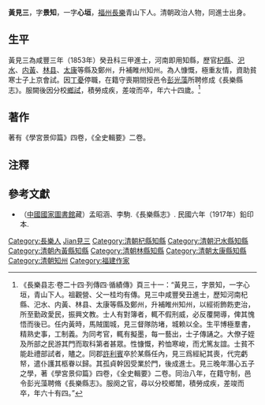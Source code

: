 '''黃見三'''，字'''景知'''，一字'''心垣'''，[[福州|福州]][[長樂|長樂]]青山下人。清朝政治人物，同進士出身。

==生平==
黃見三為咸豐三年（1853年）癸丑科三甲進士，河南即用知縣，歷官[[杞縣|杞縣]]、[[汜水|汜水]]、[[内黃|内黃]]、[[林县|林县]]、[[太康|太康]]等縣及鄭州，升補睢州知州。為人慷慨，極重友情，資助貧寒士子上京會試。因[[丁憂|丁憂]]停職，在籍守喪期間授邑令[[彭光藻|彭光藻]]所聘修成《長樂縣志》。服闕後因分校[[鄉試|鄉試]]，積勞成疾，差竣而卒，年六十四歲。<ref>《長樂县志·卷二十四·列傳四·循績傳》頁三十一：“黃見三，字景知，一字心垣，青山下人。祖觀營、父一桂均有傳。見三中咸豐癸丑進士，歷知河南杞縣、汜水、内黃、林县、太康等縣及鄭州，升補睢州知州，以經術飾飭吏治，所至勤政愛民，振興文教。士人有對簿者，輒不假刑威，必反覆開導，俾其愧悟而後已。任内黃時，馬賊圍城，見三督隊防堵，城赖以全。生平博極羣書，精熟史事，工制義。为同考官，輒有擬墨，每一藝出，士子傳誦之。大僚子姪及所部之民游其門而取科第者甚眾。性慷慨，矜恤寒峻，而尤篤友誼。士貧不能赴禮部試者，贐之。同郡[[許利賓|許利賓]]卒於某縣任內，見三爲經紀其喪，代完虧帑，遣仆護其柩眷以歸。其孤貞幹因受業於門，後成進士。見三晚年潛心五子之學，著《學宮景仰篇》四卷，《全史輯要》二卷。同治八年，在籍守制，邑令彭光藻聘脩《長樂縣志》。服阕之官，尋以分校鄉闈，積勞成疾，差竣而卒，年六十有四。”</ref>

==著作==
著有《學宮景仰篇》四卷，《全史輯要》二卷。

==注釋==
{{reflist}}

==參考文獻==
*（[[中國國家圖書館|中國國家圖書館]]藏）孟昭涵、李駒.《長樂縣志》. 民國六年（1917年）鉛印本.

{{咸豐三年癸丑科殿試金榜}}

{{Authority control}}

{{DEFAULTSORT:Huang黃見三}}
[[Category:長樂人|Category:長樂人]]
[[Category:黃姓|Jian見三]]
[[Category:清朝杞縣知縣|Category:清朝杞縣知縣]]
[[Category:清朝汜水縣知縣|Category:清朝汜水縣知縣]]
[[Category:清朝內黃縣知縣|Category:清朝內黃縣知縣]]
[[Category:清朝林縣知縣|Category:清朝林縣知縣]]
[[Category:清朝太康縣知縣|Category:清朝太康縣知縣]]
[[Category:清朝知州|Category:清朝知州]]
[[Category:福建作家|Category:福建作家]]


{{清朝人物小作品}}